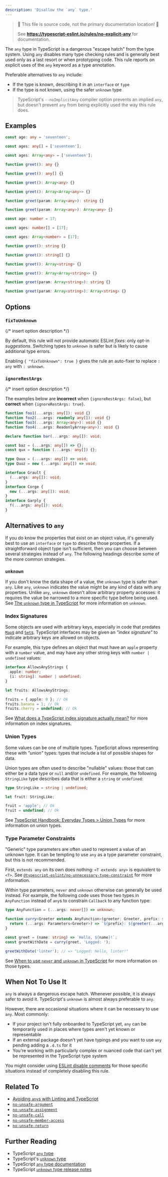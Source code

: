 ```yaml
---
description: 'Disallow the `any` type.'
---
```



> 🛑 This file is source code, not the primary documentation location! 🛑
>
> See **https://typescript-eslint.io/rules/no-explicit-any** for documentation.

The `any` type in TypeScript is a dangerous "escape hatch" from the type system.
Using `any` disables many type checking rules and is generally best used only as a last resort or when prototyping code.
This rule reports on explicit uses of the `any` keyword as a type annotation.

Preferable alternatives to `any` include:

- If the type is known, describing it in an `interface` or `type`
- If the type is not known, using the safer `unknown` type

> TypeScript's `--noImplicitAny` compiler option prevents an implied `any`, but doesn't prevent `any` from being explicitly used the way this rule does.

## Examples

<Tabs>
<TabItem value="❌ Incorrect">

```ts
const age: any = 'seventeen';
```

```ts
const ages: any[] = ['seventeen'];
```

```ts
const ages: Array<any> = ['seventeen'];
```

```ts
function greet(): any {}
```

```ts
function greet(): any[] {}
```

```ts
function greet(): Array<any> {}
```

```ts
function greet(): Array<Array<any>> {}
```

```ts
function greet(param: Array<any>): string {}
```

```ts
function greet(param: Array<any>): Array<any> {}
```

</TabItem>
<TabItem value="✅ Correct">

```ts
const age: number = 17;
```

```ts
const ages: number[] = [17];
```

```ts
const ages: Array<number> = [17];
```

```ts
function greet(): string {}
```

```ts
function greet(): string[] {}
```

```ts
function greet(): Array<string> {}
```

```ts
function greet(): Array<Array<string>> {}
```

```ts
function greet(param: Array<string>): string {}
```

```ts
function greet(param: Array<string>): Array<string> {}
```

</TabItem>
</Tabs>

## Options

### `fixToUnknown`

{/* insert option description */}

By default, this rule will not provide automatic ESLint _fixes_: only opt-in _suggestions_.
Switching types to `unknown` is safer but is likely to cause additional type errors.

Enabling `{ "fixToUnknown": true }` gives the rule an auto-fixer to replace `: any` with `: unknown`.

### `ignoreRestArgs`

{/* insert option description */}

The examples below are **incorrect** when `{ignoreRestArgs: false}`, but **correct** when `{ignoreRestArgs: true}`.

```ts option='{ "ignoreRestArgs": false }' showPlaygroundButton
function foo1(...args: any[]): void {}
function foo2(...args: readonly any[]): void {}
function foo3(...args: Array<any>): void {}
function foo4(...args: ReadonlyArray<any>): void {}

declare function bar(...args: any[]): void;

const baz = (...args: any[]) => {};
const qux = function (...args: any[]) {};

type Quux = (...args: any[]) => void;
type Quuz = new (...args: any[]) => void;

interface Grault {
  (...args: any[]): void;
}
interface Corge {
  new (...args: any[]): void;
}
interface Garply {
  f(...args: any[]): void;
}
```

## Alternatives to `any`

If you do know the properties that exist on an object value, it's generally best to use an `interface` or `type` to describe those properties.
If a straightforward object type isn't sufficient, then you can choose between several strategies instead of `any`.
The following headings describe some of the more common strategies.

### `unknown`

If you don't know the data shape of a value, the `unknown` type is safer than `any`.
Like `any`, `unknown` indicates the value might be any kind of data with any properties.
Unlike `any`, `unknown` doesn't allow arbitrary property accesses: it requires the value be narrowed to a more specific type before being used.
See [The `unknown` type in TypeScript](https://mariusschulz.com/blog/the-unknown-type-in-typescript) for more information on `unknown`.

### Index Signatures

Some objects are used with arbitrary keys, especially in code that predates [`Map`s](https://developer.mozilla.org/en-US/docs/Web/JavaScript/Reference/Global_Objects/Map) and [`Set`s](https://developer.mozilla.org/en-US/docs/Web/JavaScript/Reference/Global_Objects/Set).
TypeScript interfaces may be given an _"index signature"_ to indicate arbitrary keys are allowed on objects.

For example, this type defines an object that must have an `apple` property with a `number` value, and may have any other string keys with `number | undefined` values:

```ts
interface AllowsAnyStrings {
  apple: number;
  [i: string]: number | undefined;
}

let fruits: AllowsAnyStrings;

fruits = { apple: 0 }; // Ok
fruits.banana = 1; // Ok
fruits.cherry = undefined; // Ok
```

See [What does a TypeScript index signature actually mean?](https://stackoverflow.com/questions/58458308/what-does-a-typescript-index-signature-actually-mean) for more information on index signatures.

### Union Types

Some values can be one of multiple types.
TypeScript allows representing these with _"union"_ types: types that include a list of possible shapes for data.

Union types are often used to describe "nullable" values: those that can either be a data type or `null` and/or `undefined`.
For example, the following `StringLike` type describes data that is either a `string` or `undefined`:

```ts
type StringLike = string | undefined;

let fruit: StringLike;

fruit = 'apple'; // Ok
fruit = undefined; // Ok
```

See [TypeScript Handbook: Everyday Types > Union Types](https://www.typescriptlang.org/docs/handbook/2/everyday-types.html#union-types) for more information on union types.

### Type Parameter Constraints

"Generic" type parameters are often used to represent a value of an unknown type.
It can be tempting to use `any` as a type parameter constraint, but this is not recommended.

First, `extends any` on its own does nothing: `<T extends any>` is equivalent to `<T>`.
See [`@typescript-eslint/no-unnecessary-type-constraint`](./no-unnecessary-type-constraint.mdx) for more information.

Within type parameters, `never` and `unknown` otherwise can generally be used instead.
For example, the following code uses those two types in `AnyFunction` instead of `any`s to constrain `Callback` to any function type:

```ts
type AnyFunction = (...args: never[]) => unknown;

function curry<Greeter extends AnyFunction>(greeter: Greeter, prefix: string) {
  return (...args: Parameters<Greeter>) => `${prefix}: ${greeter(...args)}`;
}

const greet = (name: string) => `Hello, ${name}!`;
const greetWithDate = curry(greet, 'Logged: ');

greetWithDate('linter'); // => "Logged: Hello, linter!"
```

See [When to use `never` and `unknown` in TypeScript](https://blog.logrocket.com/when-to-use-never-unknown-typescript) for more information on those types.

## When Not To Use It

`any` is always a dangerous escape hatch.
Whenever possible, it is always safer to avoid it.
TypeScript's `unknown` is almost always preferable to `any`.

However, there are occasional situations where it can be necessary to use `any`.
Most commonly:

- If your project isn't fully onboarded to TypeScript yet, `any` can be temporarily used in places where types aren't yet known or representable
- If an external package doesn't yet have typings and you want to use `any` pending adding a `.d.ts` for it
- You're working with particularly complex or nuanced code that can't yet be represented in the TypeScript type system

You might consider using [ESLint disable comments](https://eslint.org/docs/latest/use/configure/rules#using-configuration-comments-1) for those specific situations instead of completely disabling this rule.

## Related To

- [Avoiding `any`s with Linting and TypeScript](/blog/avoiding-anys)
- [`no-unsafe-argument`](./no-unsafe-argument.mdx)
- [`no-unsafe-assignment`](./no-unsafe-assignment.mdx)
- [`no-unsafe-call`](./no-unsafe-call.mdx)
- [`no-unsafe-member-access`](./no-unsafe-member-access.mdx)
- [`no-unsafe-return`](./no-unsafe-return.mdx)

## Further Reading

- TypeScript [`any` type](https://www.typescriptlang.org/docs/handbook/2/everyday-types.html#any)
- TypeScript's [`unknown` type](https://www.typescriptlang.org/docs/handbook/2/functions.html#unknown)
- TypeScript [`any` type documentation](https://www.typescriptlang.org/docs/handbook/2/everyday-types.html#any)
- TypeScript [`unknown` type release notes](https://www.typescriptlang.org/docs/handbook/release-notes/typescript-3-0.html#new-unknown-top-type)
